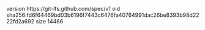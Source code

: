 version https://git-lfs.github.com/spec/v1
oid sha256:fd6f64469bd03b6196f7443c6476fa40764991dac26be8393b98d2222fd2a692
size 14486
